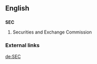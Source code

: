 ==English==

==={{initialism}}===
'''SEC'''

#Securities and Exchange Commission

===External links===
{{pedialite}}

[[de:SEC]]